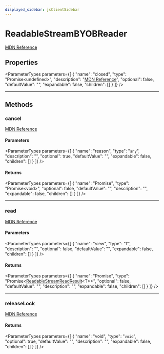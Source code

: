 ```yaml
---
displayed_sidebar: jsClientSidebar
---
```



# ReadableStreamBYOBReader

[MDN Reference](https://developer.mozilla.org/docs/Web/API/ReadableStreamBYOBReader)

## Properties

<ParameterTypes parameters={[
  {
    "name": "closed",
    "type": "Promise&#60;undefined&#62;",
    "description": "[MDN Reference](https://developer.mozilla.org/docs/Web/API/ReadableStreamBYOBReader/closed)",
    "optional": false,
    "defaultValue": "",
    "expandable": false,
    "children": []
  }
]} />

___

## Methods

### cancel

[MDN Reference](https://developer.mozilla.org/docs/Web/API/ReadableStreamBYOBReader/cancel)

#### Parameters

<ParameterTypes parameters={[
  {
    "name": "reason",
    "type": "`any`",
    "description": "",
    "optional": true,
    "defaultValue": "",
    "expandable": false,
    "children": []
  }
]} />

#### Returns

<ParameterTypes parameters={[
  {
    "name": "Promise",
    "type": "Promise&#60;void&#62;",
    "optional": false,
    "defaultValue": "",
    "description": "",
    "expandable": false,
    "children": []
  }
]} />

___

### read

[MDN Reference](https://developer.mozilla.org/docs/Web/API/ReadableStreamBYOBReader/read)

#### Parameters

<ParameterTypes parameters={[
  {
    "name": "view",
    "type": "`T`",
    "description": "",
    "optional": false,
    "defaultValue": "",
    "expandable": false,
    "children": []
  }
]} />

#### Returns

<ParameterTypes parameters={[
  {
    "name": "Promise",
    "type": "Promise&#60;[ReadableStreamReadResult](../types/internal.ReadableStreamReadResult.mdx)&#60;T&#62;&#62;",
    "optional": false,
    "defaultValue": "",
    "description": "",
    "expandable": false,
    "children": []
  }
]} />

___

### releaseLock

[MDN Reference](https://developer.mozilla.org/docs/Web/API/ReadableStreamBYOBReader/releaseLock)

#### Returns

<ParameterTypes parameters={[
  {
    "name": "void",
    "type": "`void`",
    "optional": true,
    "defaultValue": "",
    "description": "",
    "expandable": false,
    "children": []
  }
]} />
